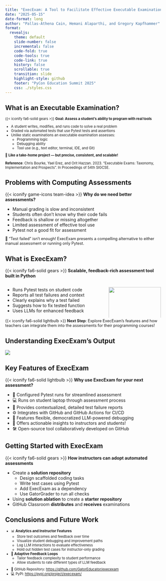 ```yaml
---
title: "ExecExam: A Tool to Facilitate Effective Executable Examinations in Python"
date: "2025-05-15"
date-format: long
author: "Pallas-Athena Cain, Hemani Alaparthi, and Gregory Kapfhammer"
format: 
  revealjs:
    theme: default
    slide-number: false
    incremental: false
    code-fold: true
    code-tools: true
    code-link: true
    history: false
    scrollable: true
    transition: slide
    highlight-style: github
    footer: "PyCon Education Summit 2025"
    css: ./styles.css
---
```


## What is an Executable Examination?

::: {.fragment style="margin-top: -0.15em; font-size: 0.8em;"}

{{< iconify fa6-solid gears >}} **Goal: Assess a student's ability to program
with real tools**

  - A student writes, modifies, and runs code to solve a real problem
  - Graded via automated tests that use Pytest tests and assertions
  - Unlike static examinations an executable examination assesses:
    - Programming logic
    - Debugging ability
    - Tool use (e.g., text editor, terminal, IDE, and Git)

:::

::: {.fragment .fade style="margin-top: -0.15em; font-size: 0.8em;"}

🎯 **Like a take-home project — but precise, consistent, and scalable!**

**Reference**: Chris Bourke, Yael Erez, and Orit Hazzan. 2023. "Executable Exams: Taxonomy,
Implementation and Prospects". In Proceedings of 54th SIGCSE.

:::

## Problems with Computing Assessments

::: fragment

{{< iconify game-icons team-idea >}} **Why do we need better assessments?**

- Manual grading is slow and inconsistent
- Students often don’t know why their code fails
- Feedback is shallow or missing altogether
- Limited assessment of effective tool use
- Pytest not a good fit for assessment

:::

::: {.fragment .fade style="margin-top: -0.15em; font-size: 0.9em;"}

🚫 “Test failed” isn't enough! ExecExam presents a compelling alternative to
either manual assessment or running only Pytest.

:::

## What is ExecExam?

::: fragment

{{< iconify fa6-solid gears >}} **Scalable, feedback-rich assessment tool built in Python**

:::: {.columns}

::: {.column width="65%"}

- Runs Pytest tests on student code
- Reports all test failures and context
- Clearly explains why a test failed
- Suggests how to fix tested function
- Uses LLMs for enhanced feedback
:::

::: {.column width="35%" .middle}
![](ExecExam_-_Logo_-_300.png){width="100%"}
:::

:::

::: {.fragment .fade style="margin-top: -0.75em; font-size: 0.9em;"}

{{< iconify fa6-solid lightbulb >}} **Next Step**: Explore ExecExam's features
and how teachers can integrate them into the assessments for their programming courses!

:::

::::

## Understanding ExecExam's Output

![](terminal.png)

## Key Features of ExecExam

::: fragment

{{< iconify fa6-solid lightbulb >}} **Why use ExecExam for your next assessment?**

:::

::: incremental

- 🧪 Configured Pytest runs for streamlined assessment
- 💻 Runs on student laptop through assessment process
- 📜 Provides contextualized, detailed test failure reports
- ⚙️ Integrates with GitHub and GitHub Actions for CI/CD
- 🧠 Features flexible, democratized LLM-powered debugging
- 🔁 Offers actionable insights to instructors and students!
- 🛠️ Open-source tool collaboratively developed on GitHub

:::

## Getting Started with ExecExam

{{< iconify fa6-solid gears >}} **How instructors can adopt automated assessments**

::: fragment

- Create a **solution repository**
  - Design scaffolded coding tasks
  - Write test cases using Pytest
  - Add ExecExam as a dependency
  - Use GatorGrader to run all checks
- Using **solution ablation** to create a **starter repository**
- GitHub Classroom **distributes** and **receives** examinations

:::

## Conclusions and Future Work

::: {.fragment style="margin-top: -0.15em; font-size: 0.8em;"}

- 📊 **Analytics and Instructor Features**
  - Store test outcomes and feedback over time
  - Visualize student debugging and improvement paths
  - Log LLM interactions to evaluate effectiveness
  - Hold out hidden test cases for instructor-only grading

- 🧠 **Adaptive Feedback Loops**
  - Tailor feedback complexity to student performance
  - Allow students to rate different types of LLM feedback

:::

::: {.fragment style="margin-top: -0.25em; font-size: 0.8em;"}

- 🔗 GitHub Repository: [https://github.com/GatorEducator/execexam](https://github.com/GatorEducator/execexam)
- 💻 PyPI: [https://pypi.org/project/execexam/](https://pypi.org/project/execexam/)

:::
